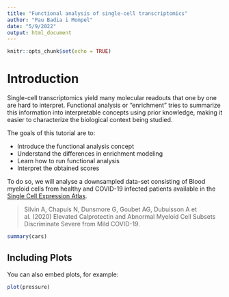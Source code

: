 ```yaml
---
title: "Functional analysis of single-cell transcriptomics"
author: "Pau Badia i Mompel"
date: "5/9/2022"
output: html_document
---
```


```r
knitr::opts_chunk$set(echo = TRUE)
```

# Introduction

Single-cell transcriptomics yield many molecular readouts that one by one are
hard to interpret. Functional analysis or "enrichment" tries to summarize this
information into interpretable concepts using prior knowledge, making it easier
to characterize the biological context being studied. 

The goals of this tutorial are to:

- Introduce the functional analysis concept
- Understand the differences in enrichment modeling
- Learn how to run functional analysis
- Interpret the obtained scores

To do so, we will analyse a downsampled data-set consisting of Blood myeloid
cells from healthy and COVID-19 infected patients available in the [Single Cell
Expression Atlas](https://www.ebi.ac.uk/gxa/sc/experiments/E-MTAB-9221/results/tsne?plotType=umap&plotOption=20).

> Silvin A, Chapuis N, Dunsmore G, Goubet AG, Dubuisson A et al. (2020) 
> Elevated Calprotectin and Abnormal Myeloid Cell Subsets Discriminate Severe 
> from Mild COVID-19.




```r
summary(cars)
```

## Including Plots

You can also embed plots, for example:

```r
plot(pressure)
```
